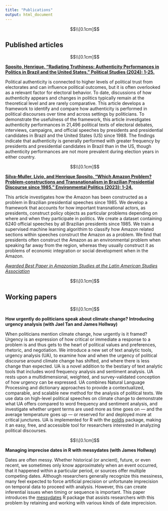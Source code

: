 ```yaml
---
title: "Publications"
output: html_document
---
```


```{=html}
<style type="text/css">
h1 {
  font-size: 45px;
  text-align: center;
}
h1.title {
  font-size: 40px;
  text-align: center;
}
</style>
```
$$\\[0.1cm]$$

## Published articles

$$\\[0.1cm]$$

[**Sposito, Henrique. "Radiating Truthiness: Authenticity Performances in Politics in Brazil and the United States." Political Studies (2024): 1-25.**](https://journals.sagepub.com/doi/10.1177/00323217241261229)

Political authenticity is connected to higher levels of political trust from electorates and can influence political outcomes, but it is often overlooked as a relevant factor for electoral behavior. To date, discussions of how authenticity appears and changes in politics typically remain at the theoretical level and are rarely comparative. This article develops a framework to identify and compare how authenticity is performed in political discourses over time and across settings by politicians. To demonstrate the usefulness of the framework, this article investigates authenticity performances in 21,496 political texts of electoral debates, interviews, campaigns, and official speeches by presidents and presidential candidates in Brazil and the United States (US) since 1988. The findings indicate that authenticity is generally performed with greater frequency by presidents and presidential candidates in Brazil than in the US, though authenticity performances are not more prevalent during election years in either country.

$$\\[0.1cm]$$

[**Silva-Muller, Livio, and Henrique Sposito. "Which Amazon Problem? Problem-constructions and Transnationalism in Brazilian Presidential Discourse since 1985." Environmental Politics (2023): 1-24.**](https://www.tandfonline.com/doi/full/10.1080/09644016.2023.2220639)

This article investigates how the Amazon has been constructed as a problem in Brazilian presidential speeches since 1985. We develop a framework that accounts for how important transnational actors, as presidents, construct policy objects as particular problems depending on where and when they participate in politics. We create a dataset containing 6240 official speeches by all Brazilian presidents since 1985. We train a supervised machine learning algorithim to classify how Amazon related sections within speeches construct the Amazon as a problem. We find that presidents often construct the Amazon as an environmental problem when speaking far away from the region, whereas they usually construct it as problems of economic integration or social development when in the Amazon.

[*Awarded Best Paper in Amazonian Studies at the Latin American Studies Association*](https://lasaweb.org/en/2024-section-awards/)

$$\\[0.1cm]$$

## Working papers

$$\\[0.1cm]$$

**How urgently do politicians speak about climate change? Introducing urgency analysis (with Jael Tan and James Hollway)**

When politicians mention climate change, how urgently is it framed? Urgency is an expression of how critical or immediate a response to a problem is and thus gets to the heart of political values and preferences, rhetoric, and negotiation. We introduce a new set of text analytic tools, urgency analysis (UA), to examine how and when the urgency of political discourse around climate change has shifted, and where there is less change than expected. UA is a novel addition to the bestiary of text analytic tools that includes word frequency analysis and sentiment analysis. UA rests upon a multidimensional, weighted, and survey-validated conception of how urgency can be expressed. UA combines Natural Language Processing and dictionary approaches to provide a contextualized, comparable, and scalable new method for the analysis of political texts. We use data on high-level political speeches on climate change to demonstrate what UA offers compared to word frequency and sentiment analysis, and investigate whether urgent terms are used more as time goes on — and the average temperature goes up — or reserved for and deployed more at critical junctures. UA is implemented for R with the [poldis](https://github.com/henriquesposito/poldis) package, making it an easy, free, and accessible tool for researchers interested in analyzing political discourses.

$$\\[0.1cm]$$

**Managing imprecise dates in R with messydates (with James Hollway)**

Dates are often messy. Whether historical (or ancient), future, or even recent, we sometimes only know approximately when an event occurred, that it happened within a particular period, or sources offer multiple competing dates. Although researchers generally recognize this messiness, many feel expected to force artificial precision or unfortunate imprecision on temporal data to proceed with analysis. However, this can create inferential issues when timing or sequence is important. This paper introduces the [messydates](https://globalgov.github.io/messydates/) R package that assists researchers with this problem by retaining and working with various kinds of date imprecision.
